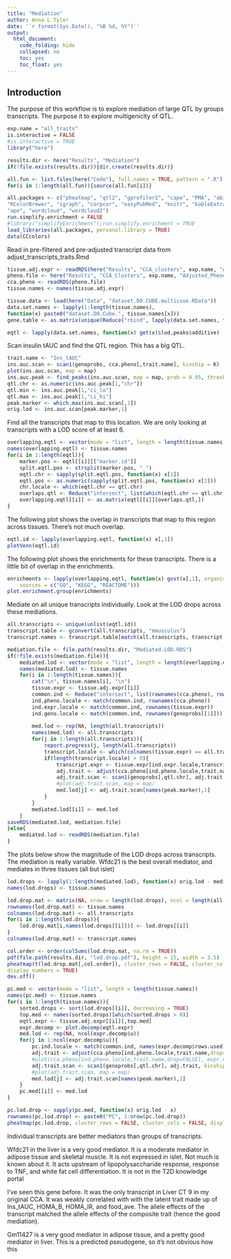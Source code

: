 ```yaml
---
title: "Mediation"
author: Anna L Tyler
date: '`r format(Sys.Date(), "%B %d, %Y")`'
output: 
  html_document:
    code_folding: hide
    collapsed: no
    toc: yes
    toc_float: yes
---
```


## Introduction
The purpose of this workflow is to explore mediation of large QTL by 
groups transcripts. The purpose it to explore multigenicity of QTL.


```r
exp.name = "all_traits"
is.interactive = FALSE
#is.interactive = TRUE
library("here")

results.dir <- here("Results", "Mediation")
if(!file.exists(results.dir)){dir.create(results.dir)}

all.fun <- list.files(here("Code"), full.names = TRUE, pattern = ".R")
for(i in 1:length(all.fun)){source(all.fun[i])}
```

```r
all.packages <- c("pheatmap", "qtl2", "gprofiler2", "cape", "PMA", "abind", "cluster",
"RColorBrewer", "igraph", "corpcor", "easyPubMed", "knitr", "kableExtra",
"ape", "wordcloud", "wordcloud2")
run.simplify.enrichment = FALSE
#library("simplifyEnrichment");run.simplify.enrichment = TRUE
load_libraries(all.packages, personal.library = TRUE)
data(CCcolors)
```

Read in pre-filtered and pre-adjusted transcript data from 
adjust_transcripts_traits.Rmd

```r
tissue.adj.expr <- readRDS(here("Results", "CCA_clusters", exp.name, "Adjusted_Expression.RDS"))
pheno.file <- here("Results", "CCA_Clusters", exp.name, "Adjusted_Phenotypes.RDS")
cca.pheno <- readRDS(pheno.file)
tissue.names <- names(tissue.adj.expr)

tissue.data <- load(here("Data", "dataset.DO.CUBE.multissue.RData"))
data.set.names <- lapply(1:length(tissue.names), 
function(x) paste0("dataset.DO.Cube.", tissue.names[x]))
gene.table <- as.matrix(unique(Reduce("rbind", lapply(data.set.names, function(x) get(x)$annot.mrna))))

eqtl <- lapply(data.set.names, function(x) get(x)$lod.peaks$additive)
```

Scan insulin tAUC and find the QTL region. This has a big QTL.

```r
trait.name <- "Ins_tAUC"
ins.auc.scan <- scan1(genoprobs, cca.pheno[,trait.name], kinship = K)
plot(ins.auc.scan, map = map)
ins.auc.peak <- find_peaks(ins.auc.scan, map = map, prob = 0.95, threshold = 10)
qtl.chr <- as.numeric(ins.auc.peak[1,"chr"])
qtl.min <- ins.auc.peak[1,"ci_lo"]
qtl.max <- ins.auc.peak[1,"ci_hi"]
peak.marker <- which.max(ins.auc.scan[,1])
orig.lod <- ins.auc.scan[peak.marker,1]
```

Find all the transcripts that map to this location. We are only looking
at transcripts with a LOD score of at least 6.

```r
overlapping.eqtl <- vector(mode = "list", length = length(tissue.names))
names(overlapping.eqtl) <- tissue.names
for(i in 1:length(eqtl)){
    marker.pos <- eqtl[[i]][["marker.id"]]
    split.eqtl.pos <- strsplit(marker.pos, "_")
    eqtl.chr <- sapply(split.eqtl.pos, function(x) x[1])
    eqtl.pos <- as.numeric(sapply(split.eqtl.pos, function(x) x[2]))
    chr.locale <- which(eqtl.chr == qtl.chr)
    overlaps.qtl <- Reduce("intersect", list(which(eqtl.chr == qtl.chr), which(eqtl.pos >= qtl.min*1e6), which(eqtl.pos <= qtl.max*1e6)))
    overlapping.eqtl[[i]] <- as.matrix(eqtl[[i]][overlaps.qtl,])
}

```

The following plot shows the overlap in transcripts that map to this region
across tissues. There's not much overlap.

```r
eqtl.id <- lapply(overlapping.eqtl, function(x) x[,1])
plotVenn(eqtl.id)
```

The following plot shows the enrichments for these transcripts.
There is a little bit of overlap in the enrichments.

```r
enrichments <- lapply(overlapping.eqtl, function(x) gost(x[,1], organism = "mmusculus", 
    sources = c("GO", "KEGG", "REACTOME")))
plot.enrichment.group(enrichments)
```

Mediate on all unique transcripts individually. Look at the LOD drops across 
these mediations.

```r
all.transcripts <- unique(unlist(eqtl.id))
transcript.table <- gconvert(all.transcripts, "mmusculus")
transcript.names <- transcript.table[match(all.transcripts, transcript.table[,"input"]),"name"]

mediation.file <- file.path(results.dir, "Mediated.LOD.RDS")
if(!file.exists(mediation.file)){
    mediated.lod <- vector(mode = "list", length = length(overlapping.eqtl))
    names(mediated.lod) <- tissue.names
    for(i in 1:length(tissue.names)){
        cat("\n", tissue.names[i], "\n")
        tissue.expr <- tissue.adj.expr[[i]]
        common.ind <- Reduce("intersect", list(rownames(cca.pheno), rownames(tissue.expr), rownames(genoprobs[[1]])))
        ind.pheno.locale <- match(common.ind, rownames(cca.pheno))
        ind.expr.locale <- match(common.ind, rownames(tissue.expr))
        ind.geno.locale <- match(common.ind, rownames(genoprobs[[1]]))
        
        med.lod <- rep(NA, length(all.transcripts))
        names(med.lod) <- all.transcripts
        for(j in 1:length(all.transcripts)){
            report.progress(j, length(all.transcripts))
            transcript.locale <- which(colnames(tissue.expr) == all.transcripts[j])
            if(length(transcript.locale) > 0){
                transcript.expr <- tissue.expr[ind.expr.locale,transcript.locale,drop=FALSE]
                adj.trait <- adjust(cca.pheno[ind.pheno.locale,trait.name,drop=FALSE], transcript.expr)
                adj.trait.scan <- scan1(genoprobs[,qtl.chr], adj.trait, kinship = K[[qtl.chr]])
                #plot(adj.trait.scan, map = map)
                med.lod[j] <- adj.trait.scan[names(peak.marker),1]
            }
        }
        mediated.lod[[i]] <- med.lod
    }
saveRDS(mediated.lod, mediation.file)
}else{
    mediated.lod <- readRDS(mediation.file)
}

```

The plots below show the magnitude of the LOD drops across transcripts.
The mediation is really variable. Wfdc21 is the best overall mediator,
and mediates in three tissues (all but islet)

```r
lod.drops <- lapply(1:length(mediated.lod), function(x) orig.lod - mediated.lod[[x]])
names(lod.drops) <- tissue.names

lod.drop.mat <- matrix(NA, nrow = length(lod.drops), ncol = length(all.transcripts))
rownames(lod.drop.mat) <- tissue.names
colnames(lod.drop.mat) <- all.transcripts
for(i in 1:length(lod.drops)){
    lod.drop.mat[i,names(lod.drops[[i]])] <- lod.drops[[i]]
}
colnames(lod.drop.mat) <- transcript.names

col.order <- order(colSums(lod.drop.mat, na.rm = TRUE))
pdf(file.path(results.dir, "lod.drop.pdf"), height = 25, width = 3.5)
pheatmap(t(lod.drop.mat[,col.order]), cluster_rows = FALSE, cluster_cols = FALSE, 
display_numbers = TRUE)
dev.off()
```


```r
pc.med <- vector(mode = "list", length = length(tissue.names))
names(pc.med) <- tissue.names
for(i in 1:length(tissue.names)){
    sorted.drops <- sort(lod.drops[[i]], decreasing = TRUE)
    top.med <- names(sorted.drops)[which(sorted.drops > 0)]
    eqtl.expr <- tissue.adj.expr[[i]][,top.med]
    expr.decomp <- plot.decomp(eqtl.expr)
    med.lod <- rep(NA, ncol(expr.decomp$u))
    for(j in 1:ncol(expr.decomp$u)){
        pc.ind.locale <- match(common.ind, names(expr.decomp$rows.used))
        adj.trait <- adjust(cca.pheno[ind.pheno.locale,trait.name,drop=FALSE], expr.decomp$u[pc.ind.locale,j,drop=FALSE])
        #plot(cca.pheno[ind.pheno.locale,trait.name,drop=FALSE], expr.decomp$u[pc.ind.locale,j])
        adj.trait.scan <- scan1(genoprobs[,qtl.chr], adj.trait, kinship = K[[qtl.chr]])
        #plot(adj.trait.scan, map = map)
        med.lod[j] <- adj.trait.scan[names(peak.marker),1]
    }
    pc.med[[i]] <- med.lod
}
```


```r
pc.lod.drop <- sapply(pc.med, function(x) orig.lod - x)
rownames(pc.lod.drop) <- paste0("PC", 1:nrow(pc.lod.drop))
pheatmap(pc.lod.drop, cluster_rows = FALSE, cluster_cols = FALSE, display_numbers = TRUE)
```


Individual transcripts are better mediators than groups of transcripts.

Wfdc21 in the liver is a very good mediator. It is a moderate mediator
in adipose tissue and skeletal muscle. It is not expressed in islet.
Not much is known about it. It acts upstream of lipopolysaccharide response,
response to TNF, and white fat cell differentiation. It is not in the T2D 
knowledge portal

I've seen this gene before. It was the only transcript in Liver CT 9 in 
my original CCA. It was weakly correlated with with the latent trait made
up of Ins_tAUC, HOMA_B, HOMA_IR, and food_ave. The allele effects of the
transcript matched the allele effects of the composite trait (hence the 
good mediation).

Gm11427 is a very good mediator in adipose tissue, and a pretty good mediator 
in liver. This is a predicted pseudogene, so it's not obvious how this 